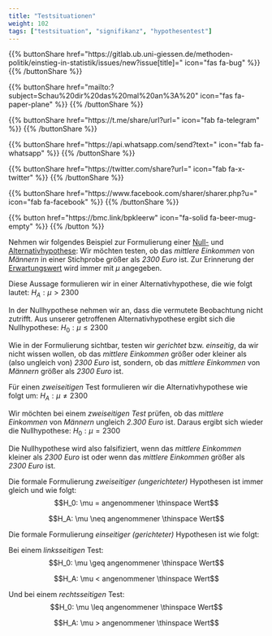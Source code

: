 ```yaml
---
title: "Testsituationen"
weight: 102
tags: ["testsituation", "signifikanz", "hypothesentest"]
---
```


{{% buttonShare href=\"https\:\/\/gitlab.ub.uni-giessen.de\/methoden-politik\/einstieg-in-statistik\/issues\/new?issue[title]=\" icon=\"fas fa-bug\" %}} {{% /buttonShare %}} 

{{% buttonShare href=\"mailto\:?subject=Schau\%20dir\%20das\%20mal\%20an\%3A\%20\" icon=\"fas fa-paper-plane\" %}} {{% /buttonShare %}}

{{% buttonShare href=\"https\:\/\/t.me\/share\/url?url=\" icon=\"fab fa-telegram\" %}} {{% /buttonShare %}}

{{% buttonShare href=\"https\:\/\/api.whatsapp.com\/send?text=\" icon=\"fab fa-whatsapp\" %}} {{% /buttonShare %}}

{{% buttonShare href=\"https\:\/\/twitter.com\/share?url=\" icon=\"fab fa-x-twitter\" %}} {{% /buttonShare %}}

{{% buttonShare href=\"https\:\/\/www.facebook.com\/sharer\/sharer.php?u=\" icon=\"fab fa-facebook\" %}} {{% /buttonShare %}}

{{% button href=\"https\:\/\/bmc.link\/bpkleerw\" icon=\"fa-solid fa-beer-mug-empty\" %}} {{% /button %}}

Nehmen wir folgendes Beispiel zur Formulierung einer [Null-](../../glossar/nullhypothese/index.html) und [Alternativhypothese](../../glossar/alternativhypothese/index.html): Wir möchten testen, ob das *mittlere Einkommen* von *Männern* in einer Stichprobe größer als *2300 Euro* ist. Zur Erinnerung der [Erwartungswert](../../glossar/erwartungswert/index.html) wird immer mit $\mu$ angegeben.

Diese Aussage formulieren wir in einer Alternativhypothese, die wie folgt lautet:
$H_A: \mu > 2300$

In der Nullhypothese nehmen wir an, dass die vermutete Beobachtung nicht zutrifft. Aus unserer getroffenen Alternativhypothese ergibt sich die Nullhypothese:
$H_0: \mu ≤ 2300$

Wie in der Formulierung sichtbar, testen wir *gerichtet* bzw. *einseitig*, da wir nicht wissen wollen, ob das *mittlere Einkommen* größer oder kleiner als (also ungleich von) *2300 Euro* ist, sondern, ob das *mittlere Einkommen* von *Männern* größer als *2300 Euro* ist.

Für einen *zweiseitigen* Test formulieren wir die Alternativhypothese wie folgt um:
$H_A: \mu \neq 2300$

Wir möchten bei einem *zweiseitigen Test* prüfen, ob das *mittlere Einkommen* von *Männern* ungleich *2.300 Euro* ist. Daraus ergibt sich wieder die Nullhypothese:
$H_0: \mu = 2300$

Die Nullhypothese wird also falsifiziert, wenn das *mittlere Einkommen* kleiner als *2300 Euro* ist oder wenn das *mittlere Einkommen* größer als *2300 Euro* ist.

Die formale Formulierung *zweiseitiger (ungerichteter)* Hypothesen ist immer gleich und wie folgt:
$$H_0: \mu = angenommener \thinspace Wert$$

$$H_A: \mu \neq angenommener \thinspace Wert$$

Die formale Formulierung *einseitiger (gerichteter)* Hypothesen ist wie folgt:

Bei einem *linksseitigen* Test:
$$H_0: \mu \geq angenommener \thinspace Wert$$

$$H_A: \mu < angenommener \thinspace Wert$$

Und bei einem *rechtsseitigen* Test:
$$H_0: \mu \leq angenommener \thinspace Wert$$

$$H_A: \mu > angenommener \thinspace Wert$$
